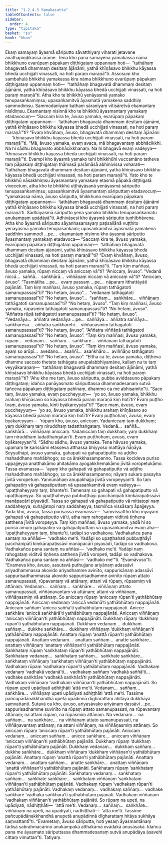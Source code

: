 ```yaml
---
title: "1.2.4.3 Yamakasutta"
tableOfContents: false
sidebar:
  order: 4
type: "tipitaka"
basket: "su"
book: "khan"
---
```



<DynamicBreadcrumb />

<Division number="85" book="khan" bookNo="13" page="89">

<Paragraph number="483" book="khan">
Ekaṃ samayaṃ āyasmā sāriputto sāvatthiyaṃ viharati jetavane anāthapiṇḍikassa ārāme. Tena kho pana samayena yamakassa nāma bhikkhuno evarūpaṃ pāpakaṃ diṭṭhigataṃ uppannaṃ hoti—  “tathāhaṃ bhagavatā dhammaṃ desitaṃ ājānāmi, yathā khīṇāsavo bhikkhu kāyassa bhedā ucchijjati vinassati, na hoti paraṃ maraṇā”ti.
</Paragraph>

<Paragraph number="484" book="khan">
Assosuṃ kho sambahulā bhikkhū yamakassa kira nāma bhikkhuno evarūpaṃ pāpakaṃ diṭṭhigataṃ uppannaṃ hoti—  “tathāhaṃ bhagavatā dhammaṃ desitaṃ ājānāmi, yathā khīṇāsavo bhikkhu kāyassa bhedā ucchijjati vinassati, na hoti paraṃ maraṇā”ti. Atha kho te bhikkhū yenāyasmā yamako tenupasaṅkamiṃsu; upasaṅkamitvā āyasmatā yamakena saddhiṃ sammodiṃsu. Sammodanīyaṃ kathaṃ sāraṇīyaṃ vītisāretvā ekamantaṃ nisīdiṃsu. Ekamantaṃ nisinnā kho te bhikkhū āyasmantaṃ yamakaṃ etadavocuṃ—
</Paragraph>

<Paragraph number="485" book="khan">
“Saccaṃ kira te, āvuso yamaka, evarūpaṃ pāpakaṃ diṭṭhigataṃ uppannaṃ—  ‘tathāhaṃ bhagavatā dhammaṃ desitaṃ ājānāmi, yathā khīṇāsavo bhikkhu kāyassa bhedā ucchijjati vinassati, na hoti paraṃ maraṇā’”ti? “Evaṃ khvāhaṃ, āvuso, bhagavatā dhammaṃ desitaṃ ājānāmi—  ‘khīṇāsavo bhikkhu kāyassa bhedā ucchijjati vinassati, na hoti paraṃ maraṇā’”ti.
</Paragraph>

<Paragraph number="486" book="khan">
“Mā, āvuso yamaka, evaṃ avaca, mā bhagavantaṃ abbhācikkhi. Na hi sādhu bhagavato abbhācikkhanaṃ. Na hi bhagavā evaṃ vadeyya—  ‘khīṇāsavo bhikkhu kāyassa bhedā ucchijjati vinassati, na hoti paraṃ maraṇā’”ti. Evampi kho āyasmā yamako tehi bhikkhūhi vuccamāno tatheva taṃ pāpakaṃ diṭṭhigataṃ thāmasā parāmāsā abhinivissa voharati—  “tathāhaṃ bhagavatā dhammaṃ desitaṃ ājānāmi, yathā khīṇāsavo bhikkhu kāyassa bhedā ucchijjati vinassati, na hoti paraṃ maraṇā”ti.
</Paragraph>

<Paragraph number="487" book="khan">
Yato kho te bhikkhū nāsakkhiṃsu āyasmantaṃ yamakaṃ etasmā pāpakā diṭṭhigatā vivecetuṃ, atha kho te bhikkhū uṭṭhāyāsanā yenāyasmā sāriputto tenupasaṅkamiṃsu; upasaṅkamitvā āyasmantaṃ sāriputtaṃ etadavocuṃ—  “yamakassa nāma, āvuso sāriputta, bhikkhuno evarūpaṃ pāpakaṃ diṭṭhigataṃ uppannaṃ—  ‘tathāhaṃ bhagavatā dhammaṃ desitaṃ ājānāmi yathā khīṇāsavo bhikkhu kāyassa bhedā ucchijjati vinassati, na hoti paraṃ maraṇā’ti. Sādhāyasmā sāriputto yena yamako bhikkhu tenupasaṅkamatu anukampaṃ upādāyā”ti. Adhivāsesi kho āyasmā sāriputto tuṇhībhāvena. Atha kho āyasmā sāriputto sāyanhasamayaṃ paṭisallānā vuṭṭhito yenāyasmā yamako tenupasaṅkami; upasaṅkamitvā āyasmatā yamakena saddhiṃ sammodi …pe…  ekamantaṃ nisinno kho āyasmā sāriputto āyasmantaṃ yamakaṃ etadavoca—
</Paragraph>

<Paragraph number="488" book="khan">
“Saccaṃ kira te, āvuso yamaka, evarūpaṃ pāpakaṃ diṭṭhigataṃ uppannaṃ—  ‘tathāhaṃ bhagavatā dhammaṃ desitaṃ ājānāmi, yathā khīṇāsavo bhikkhu kāyassa bhedā ucchijjati vinassati, na hoti paraṃ maraṇā’”ti? “Evaṃ khvāhaṃ, āvuso, bhagavatā dhammaṃ desitaṃ ājānāmi, yathā khīṇāsavo bhikkhu kāyassa bhedā ucchijjati vinassati, na hoti paraṃ maraṇā”ti.
</Paragraph>

<Paragraph number="489" book="khan">
“Taṃ kiṃ maññasi, āvuso yamaka, rūpaṃ niccaṃ vā aniccaṃ vā”ti? “Aniccaṃ, āvuso”. “Vedanā niccā…  saññā…  saṅkhārā…  viññāṇaṃ niccaṃ vā aniccaṃ vā”ti? “Aniccaṃ, āvuso”. “Tasmātiha …pe…  evaṃ passaṃ …pe…  nāparaṃ itthattāyāti pajānāti.
</Paragraph>

<Paragraph number="490" book="khan">
Taṃ kiṃ maññasi, āvuso yamaka, rūpaṃ tathāgatoti samanupassasī”ti? “No hetaṃ, āvuso”…  “vedanaṃ tathāgatoti samanupassasī”ti? “No hetaṃ, āvuso”…  “saññaṃ…  saṅkhāre…  viññāṇaṃ tathāgatoti samanupassasī”ti? “No hetaṃ, āvuso”.
</Paragraph>

<Paragraph number="491" book="khan">
“Taṃ kiṃ maññasi, āvuso yamaka, rūpasmiṃ tathāgatoti samanupassasī”ti? “No hetaṃ, āvuso”. “Aññatra rūpā tathāgatoti samanupassasī”ti? “No hetaṃ, āvuso”. “Vedanāya…  aññatra vedanāya …pe…  saññāya…  aññatra saññāya…  saṅkhāresu…  aññatra saṅkhārehi…  viññāṇasmiṃ tathāgatoti samanupassasī”ti? “No hetaṃ, āvuso”. “Aññatra viññāṇā tathāgatoti samanupassasī”ti? “No hetaṃ, āvuso”.
</Paragraph>

<Paragraph number="492" book="khan">
“Taṃ kiṃ maññasi, āvuso yamaka, rūpaṃ…  vedanaṃ…  saññaṃ…  saṅkhāre…  viññāṇaṃ tathāgatoti samanupassasī”ti? “No hetaṃ, āvuso”.
</Paragraph>

<Paragraph number="493" book="khan">
“Taṃ kiṃ maññasi, āvuso yamaka, ayaṃ so arūpī…  avedano…  asaññī…  asaṅkhāro…  aviññāṇo tathāgatoti samanupassasī”ti? “No hetaṃ, āvuso”. “Ettha ca te, āvuso yamaka, diṭṭheva dhamme saccato thetato tathāgate anupalabbhiyamāne, kallaṃ nu te taṃ veyyākaraṇaṃ—  ‘tathāhaṃ bhagavatā dhammaṃ desitaṃ ājānāmi, yathā khīṇāsavo bhikkhu kāyassa bhedā ucchijjati vinassati, na hoti paraṃ maraṇā’”ti?
</Paragraph>

<Paragraph number="494" book="khan">
“Ahu kho me taṃ, āvuso sāriputta, pubbe aviddasuno pāpakaṃ diṭṭhigataṃ; idañca panāyasmato sāriputtassa dhammadesanaṃ sutvā tañceva pāpakaṃ diṭṭhigataṃ pahīnaṃ, dhammo ca me abhisamito”ti.
</Paragraph>

<Paragraph number="495" book="khan">
“Sace taṃ, āvuso yamaka, evaṃ puccheyyuṃ—  ‘yo so, āvuso yamaka, bhikkhu arahaṃ khīṇāsavo so kāyassa bhedā paraṃ maraṇā kiṃ hotī’ti? Evaṃ puṭṭho tvaṃ, āvuso yamaka, kinti byākareyyāsī”ti? “Sace maṃ, āvuso, evaṃ puccheyyuṃ—  ‘yo so, āvuso yamaka, bhikkhu arahaṃ khīṇāsavo so kāyassa bhedā paraṃ maraṇā kiṃ hotī’ti? Evaṃ puṭṭhohaṃ, āvuso, evaṃ byākareyyaṃ—  ‘rūpaṃ kho, āvuso, aniccaṃ. Yadaniccaṃ taṃ dukkhaṃ; yaṃ dukkhaṃ taṃ niruddhaṃ tadatthaṅgataṃ. Vedanā…  saññā…  saṅkhārā…  viññāṇaṃ aniccaṃ. Yadaniccaṃ taṃ dukkhaṃ; yaṃ dukkhaṃ taṃ niruddhaṃ tadatthaṅgatan’ti. Evaṃ puṭṭhohaṃ, āvuso, evaṃ byākareyyan”ti.
</Paragraph>

<Paragraph number="496" book="khan">
“Sādhu sādhu, āvuso yamaka. Tena hāvuso yamaka, upamaṃ te karissāmi etasseva atthassa bhiyyoso mattāya ñāṇāya. Seyyathāpi, āvuso yamaka, gahapati vā gahapatiputto vā aḍḍho mahaddhano mahābhogo; so ca ārakkhasampanno. Tassa kocideva puriso uppajjeyya anatthakāmo ahitakāmo ayogakkhemakāmo jīvitā voropetukāmo. Tassa evamassa—  ‘ayaṃ kho gahapati vā gahapatiputto vā aḍḍho mahaddhano mahābhogo; so ca ārakkhasampanno; nāyaṃ sukaro pasayha jīvitā voropetuṃ. Yannūnāhaṃ anupakhajja jīvitā voropeyyan’ti. So taṃ gahapatiṃ vā gahapatiputtaṃ vā upasaṅkamitvā evaṃ vadeyya—  ‘upaṭṭhaheyyaṃ taṃ, bhante’ti. Tamenaṃ so gahapati vā gahapatiputto vā upaṭṭhāpeyya. So upaṭṭhaheyya pubbuṭṭhāyī pacchānipātī kiṃkārapaṭissāvī manāpacārī piyavādī. Tassa so gahapati vā gahapatiputto vā mittatopi naṃ saddaheyya; suhajjatopi naṃ saddaheyya; tasmiñca vissāsaṃ āpajjeyya. Yadā kho, āvuso, tassa purisassa evamassa—  ‘saṃvissattho kho myāyaṃ gahapati vā gahapatiputto vā’ti, atha naṃ rahogataṃ viditvā tiṇhena satthena jīvitā voropeyya.
</Paragraph>

<Paragraph number="497" book="khan">
Taṃ kiṃ maññasi, āvuso yamaka, yadā hi so puriso amuṃ gahapatiṃ vā gahapatiputtaṃ vā upasaṅkamitvā evaṃ āha—  ‘upaṭṭhaheyyaṃ taṃ, bhante’ti, tadāpi so vadhakova. Vadhakañca pana santaṃ na aññāsi—  ‘vadhako me’ti. Yadāpi so upaṭṭhahati pubbuṭṭhāyī pacchānipātī kiṃkārapaṭissāvī manāpacārī piyavādī, tadāpi so vadhakova. Vadhakañca pana santaṃ na aññāsi—  ‘vadhako me’ti. Yadāpi naṃ rahogataṃ viditvā tiṇhena satthena jīvitā voropeti, tadāpi so vadhakova. Vadhakañca pana santaṃ na aññāsi—  ‘vadhako me’”ti. “Evamāvuso”ti. “Evameva kho, āvuso, assutavā puthujjano ariyānaṃ adassāvī ariyadhammassa akovido ariyadhamme avinīto, sappurisānaṃ adassāvī sappurisadhammassa akovido sappurisadhamme avinīto rūpaṃ attato samanupassati, rūpavantaṃ vā attānaṃ; attani vā rūpaṃ, rūpasmiṃ vā attānaṃ. Vedanaṃ…  saññaṃ…  saṅkhāre…  viññāṇaṃ attato samanupassati, viññāṇavantaṃ vā attānaṃ; attani vā viññāṇaṃ, viññāṇasmiṃ vā attānaṃ.
</Paragraph>

<Paragraph number="498" book="khan">
So aniccaṃ rūpaṃ ‘aniccaṃ rūpan’ti yathābhūtaṃ nappajānāti. Aniccaṃ vedanaṃ ‘aniccā vedanā’ti yathābhūtaṃ nappajānāti. Aniccaṃ saññaṃ ‘aniccā saññā’ti yathābhūtaṃ nappajānāti. Anicce saṅkhāre ‘aniccā saṅkhārā’ti yathābhūtaṃ nappajānāti. Aniccaṃ viññāṇaṃ ‘aniccaṃ viññāṇan’ti yathābhūtaṃ nappajānāti.
</Paragraph>

<Paragraph number="499" book="khan">
Dukkhaṃ rūpaṃ ‘dukkhaṃ rūpan’ti yathābhūtaṃ nappajānāti. Dukkhaṃ vedanaṃ…  dukkhaṃ saññaṃ…  dukkhe saṅkhāre…  dukkhaṃ viññāṇaṃ ‘dukkhaṃ viññāṇan’ti yathābhūtaṃ nappajānāti.
</Paragraph>

<Paragraph number="500" book="khan">
Anattaṃ rūpaṃ ‘anattā rūpan’ti yathābhūtaṃ nappajānāti. Anattaṃ vedanaṃ…  anattaṃ saññaṃ…  anatte saṅkhāre…  anattaṃ viññāṇaṃ ‘anattaṃ viññāṇan’ti yathābhūtaṃ nappajānāti.
</Paragraph>

<Paragraph number="501" book="khan">
Saṅkhataṃ rūpaṃ ‘saṅkhataṃ rūpan’ti yathābhūtaṃ nappajānāti. Saṅkhataṃ vedanaṃ…  saṅkhataṃ saññaṃ…  saṅkhate saṅkhāre…  saṅkhataṃ viññāṇaṃ ‘saṅkhataṃ viññāṇan’ti yathābhūtaṃ nappajānāti.
</Paragraph>

<Paragraph number="502" book="khan">
Vadhakaṃ rūpaṃ ‘vadhakaṃ rūpan’ti yathābhūtaṃ nappajānāti. Vadhakaṃ vedanaṃ ‘vadhakā vedanā’ti…  vadhakaṃ saññaṃ ‘vadhakā saññā’ti…  vadhake saṅkhāre ‘vadhakā saṅkhārā’ti yathābhūtaṃ nappajānāti. Vadhakaṃ viññāṇaṃ ‘vadhakaṃ viññāṇan’ti yathābhūtaṃ nappajānāti.
</Paragraph>

<Paragraph number="503" book="khan">
So rūpaṃ upeti upādiyati adhiṭṭhāti ‘attā me’ti. Vedanaṃ…  saññaṃ…  saṅkhāre…  viññāṇaṃ upeti upādiyati adhiṭṭhāti ‘attā me’ti. Tassime pañcupādānakkhandhā upetā upādinnā dīgharattaṃ ahitāya dukkhāya saṃvattanti.
</Paragraph>

<Paragraph number="504" book="khan">
Sutavā ca kho, āvuso, ariyasāvako ariyānaṃ dassāvī …pe…  sappurisadhamme suvinīto na rūpaṃ attato samanupassati, na rūpavantaṃ attānaṃ; na attani rūpaṃ, na rūpasmiṃ attānaṃ. Na vedanaṃ…  na saññaṃ…  na saṅkhāre…  na viññāṇaṃ attato samanupassati, na viññāṇavantaṃ attānaṃ; na attani viññāṇaṃ, na viññāṇasmiṃ attānaṃ.
</Paragraph>

<Paragraph number="505" book="khan">
So aniccaṃ rūpaṃ ‘aniccaṃ rūpan’ti yathābhūtaṃ pajānāti. Aniccaṃ vedanaṃ…  aniccaṃ saññaṃ…  anicce saṅkhāre…  aniccaṃ viññāṇaṃ ‘aniccaṃ viññāṇan’ti yathābhūtaṃ pajānāti.
</Paragraph>

<Paragraph number="506" book="khan">
Dukkhaṃ rūpaṃ ‘dukkhaṃ rūpan’ti yathābhūtaṃ pajānāti. Dukkhaṃ vedanaṃ…  dukkhaṃ saññaṃ…  dukkhe saṅkhāre…  dukkhaṃ viññāṇaṃ ‘dukkhaṃ viññāṇan’ti yathābhūtaṃ pajānāti.
</Paragraph>

<Paragraph number="507" book="khan">
Anattaṃ rūpaṃ ‘anattā rūpan’ti yathābhūtaṃ pajānāti. Anattaṃ vedanaṃ…  anattaṃ saññaṃ…  anatte saṅkhāre…  anattaṃ viññāṇaṃ ‘anattā viññāṇan’ti yathābhūtaṃ pajānāti.
</Paragraph>

<Paragraph number="508" book="khan">
Saṅkhataṃ rūpaṃ ‘saṅkhataṃ rūpan’ti yathābhūtaṃ pajānāti. Saṅkhataṃ vedanaṃ…  saṅkhataṃ saññaṃ…  saṅkhate saṅkhāre…  saṅkhataṃ viññāṇaṃ ‘saṅkhataṃ viññāṇan’ti yathābhūtaṃ pajānāti.
</Paragraph>

<Paragraph number="509" book="khan">
Vadhakaṃ rūpaṃ ‘vadhakaṃ rūpan’ti yathābhūtaṃ pajānāti. Vadhakaṃ vedanaṃ…  vadhakaṃ saññaṃ…  vadhake saṅkhāre ‘vadhakā saṅkhārā’ti yathābhūtaṃ pajānāti. Vadhakaṃ viññāṇaṃ ‘vadhakaṃ viññāṇan’ti yathābhūtaṃ pajānāti.
</Paragraph>

<Paragraph number="510" book="khan">
So rūpaṃ na upeti, na upādiyati, nādhiṭṭhāti—  ‘attā me’ti. Vedanaṃ…  saññaṃ…  saṅkhāre…  viññāṇaṃ na upeti, na upādiyati, nādhiṭṭhāti—  ‘attā me’ti. Tassime pañcupādānakkhandhā anupetā anupādinnā dīgharattaṃ hitāya sukhāya saṃvattantī”ti. “Evametaṃ, āvuso sāriputta, hoti yesaṃ āyasmantānaṃ tādisā sabrahmacārino anukampakā atthakāmā ovādakā anusāsakā. Idañca pana me āyasmato sāriputtassa dhammadesanaṃ sutvā anupādāya āsavehi cittaṃ vimuttan”ti.

</Paragraph>
</Division>

<Paragraph number="511" type="center" book="khan">
Tatiyaṃ.
</Paragraph>